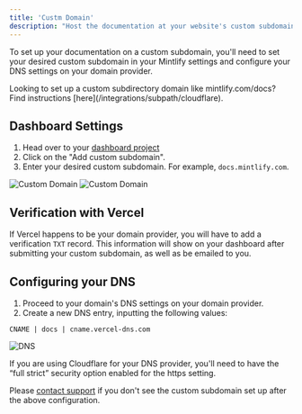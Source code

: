 ```yaml
---
title: 'Custm Domain'
description: "Host the documentation at your website's custom subdomain"
---
```


To set up your documentation on a custom subdomain, you'll need to set your desired custom subdomain in your Mintlify settings and configure your DNS settings on your domain provider.

<Info>
  Looking to set up a custom subdirectory domain like mintlify.com/docs? Find
  instructions [here](/integrations/subpath/cloudflare).
</Info>

## Dashboard Settings

1. Head over to your [dashboard project](https://dashboard.mintlify.com)
2. Click on the "Add custom subdomain".
3. Enter your desired custom subdomain. For example, `docs.mintlify.com`.

<Frame>
  <img
    alt="Custom Domain"
    className="block dark:hidden"
    src="/images/add-custom-domain-light.png"
  />
  <img
    alt="Custom Domain"
    className="hidden dark:block"
    src="/images/add-custom-domain-dark.png"
  />
</Frame>

## Verification with Vercel

If Vercel happens to be your domain provider, you will have to add a verification `TXT` record. This information will show on your dashboard after submitting your custom subdomain, as well as be emailed to you.

## Configuring your DNS

1. Proceed to your domain's DNS settings on your domain provider.
2. Create a new DNS entry, inputting the following values:

```
CNAME | docs | cname.vercel-dns.com
```

<Frame>
  <img alt="DNS" src="https://mintlify-assets.b-cdn.net/mintlify-dns.png" />
</Frame>

If you are using Cloudflare for your DNS provider, you'll need to have the “full strict” security option enabled for the https setting.

Please [contact support](mailto:sales@mintlify.com) if you don't see the custom subdomain set up after the above configuration.
